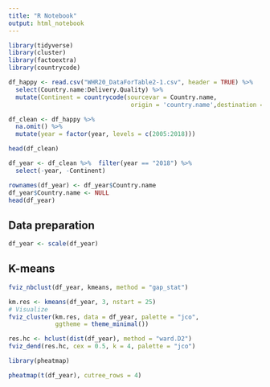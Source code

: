 ```yaml
---
title: "R Notebook"
output: html_notebook
---
```


```r
library(tidyverse)
library(cluster)
library(factoextra)
library(countrycode)
```

```r
df_happy <- read.csv("WHR20_DataForTable2-1.csv", header = TRUE) %>% 
  select(Country.name:Delivery.Quality) %>% 
  mutate(Continent = countrycode(sourcevar = Country.name,
                                  origin = 'country.name',destination = 'continent'))

df_clean <- df_happy %>% 
  na.omit() %>% 
  mutate(year = factor(year, levels = c(2005:2018)))

head(df_clean)
```

```r
df_year <- df_clean %>%  filter(year == "2018") %>% 
  select(-year, -Continent)

rownames(df_year) <- df_year$Country.name
df_year$Country.name <- NULL
head(df_year)
```

## Data preparation

```r
df_year <- scale(df_year)
```

## K-means 

```r
fviz_nbclust(df_year, kmeans, method = "gap_stat")
```

```r
km.res <- kmeans(df_year, 3, nstart = 25)
# Visualize
fviz_cluster(km.res, data = df_year, palette = "jco",
             ggtheme = theme_minimal())
```


```r
res.hc <- hclust(dist(df_year), method = "ward.D2")
fviz_dend(res.hc, cex = 0.5, k = 4, palette = "jco")
```

```r
library(pheatmap)
```

```r
pheatmap(t(df_year), cutree_rows = 4)
```
























